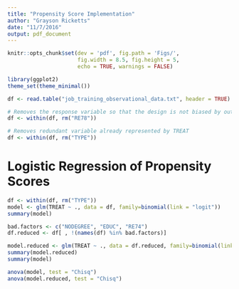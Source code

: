 ```yaml
---
title: "Propensity Score Implementation"
author: "Grayson Ricketts"
date: "11/7/2016"
output: pdf_document
---
```


```r
knitr::opts_chunk$set(dev = 'pdf', fig.path = 'Figs/',
                      fig.width = 8.5, fig.height = 5,
                      echo = TRUE, warnings = FALSE)

library(ggplot2)
theme_set(theme_minimal())
```

```r
df <- read.table("job_training_observational_data.txt", header = TRUE)

# Removes the response variable so that the design is not biased by outcomes
df <- within(df, rm("RE78"))

# Removes redundant variable already represented by TREAT
df <- within(df, rm("TYPE"))
```

# Logistic Regression of Propensity Scores

```r
df <- within(df, rm("TYPE"))
model <- glm(TREAT ~ ., data = df, family=binomial(link = "logit"))
summary(model)
```

```r
bad.factors <- c("NODEGREE", "EDUC", "RE74")
df.reduced <- df[ , !(names(df) %in% bad.factors)]

model.reduced <- glm(TREAT ~ ., data = df.reduced, family=binomial(link = "logit"))
summary(model.reduced)
summary(model)
```

```r
anova(model, test = "Chisq")
anova(model.reduced, test = "Chisq")
```


